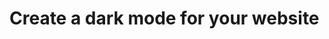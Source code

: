 # Create a dark mode for your website

 <!--
## Using Gatsby.JS, your website can also be the coolest on the internet
-->

 <!--
Topic: JavaScript
Tags: JavaScript, Gatsby.JS, Tailwind, Web Development
-->
